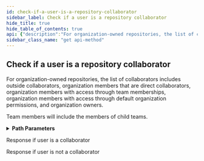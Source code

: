```yaml
---
id: check-if-a-user-is-a-repository-collaborator
sidebar_label: Check if a user is a repository collaborator
hide_title: true
hide_table_of_contents: true
api: {"description":"For organization-owned repositories, the list of collaborators includes outside collaborators, organization members that are direct collaborators, organization members with access through team memberships, organization members with access through default organization permissions, and organization owners.\n\nTeam members will include the members of child teams.","externalDocs":{"description":"API method documentation","url":"https://docs.github.com/rest/reference/repos#check-if-a-user-is-a-repository-collaborator"},"operationId":"repos/check-collaborator","parameters":[{"in":"path","name":"owner","required":true,"schema":{"type":"string"}},{"in":"path","name":"repo","required":true,"schema":{"type":"string"}},{"in":"path","name":"username","required":true,"schema":{"type":"string"}}],"responses":{"204":{"description":"Response if user is a collaborator"},"404":{"description":"Response if user is not a collaborator"}},"tags":["repos"],"x-github":{"category":"repos","enabledForGitHubApps":true,"githubCloudOnly":false,"previews":[],"subcategory":"collaborators"},"method":"get","path":"/repos/{owner}/{repo}/collaborators/{username}","servers":[{"url":"https://api.github.com"}],"info":{"contact":{"name":"Support","url":"https://support.github.com/contact"},"description":"GitHub's v3 REST API.","license":{"name":"MIT","url":"https://spdx.org/licenses/MIT"},"termsOfService":"https://docs.github.com/articles/github-terms-of-service","title":"GitHub v3 REST API","version":"1.1.4","x-apisguru-categories":["collaboration","developer_tools"],"x-logo":{"url":"https://twitter.com/github/profile_image?size=original"},"x-origin":[{"format":"openapi","url":"https://raw.githubusercontent.com/github/rest-api-description/main/descriptions/api.github.com/api.github.com.json","version":"3.0"}],"x-providerName":"github.com"},"postman":{"name":"Check if a user is a repository collaborator","description":{"content":"For organization-owned repositories, the list of collaborators includes outside collaborators, organization members that are direct collaborators, organization members with access through team memberships, organization members with access through default organization permissions, and organization owners.\n\nTeam members will include the members of child teams.","type":"text/plain"},"url":{"path":["repos",":owner",":repo","collaborators",":username"],"host":["{{baseUrl}}"],"query":[],"variable":[{"disabled":false,"description":{"content":"(Required) ","type":"text/plain"},"type":"any","value":"","key":"owner"},{"disabled":false,"description":{"content":"(Required) ","type":"text/plain"},"type":"any","value":"","key":"repo"},{"disabled":false,"description":{"content":"(Required) ","type":"text/plain"},"type":"any","value":"","key":"username"}]},"method":"GET"}}
sidebar_class_name: "get api-method"
---
```



## Check if a user is a repository collaborator



For organization-owned repositories, the list of collaborators includes outside collaborators, organization members that are direct collaborators, organization members with access through team memberships, organization members with access through default organization permissions, and organization owners.

Team members will include the members of child teams.

<details style={{"marginBottom":"1rem"}}><summary style={{}}><strong>Path Parameters</strong></summary><div><ul><ParamsItem className={"paramsItem"} param={{"in":"path","name":"owner","required":true,"schema":{"type":"string"}}}></ParamsItem><ParamsItem className={"paramsItem"} param={{"in":"path","name":"repo","required":true,"schema":{"type":"string"}}}></ParamsItem><ParamsItem className={"paramsItem"} param={{"in":"path","name":"username","required":true,"schema":{"type":"string"}}}></ParamsItem></ul></div></details><div><ApiTabs><TabItem label={"204"} value={"204"}><div>

Response if user is a collaborator

</div><div></div></TabItem><TabItem label={"404"} value={"404"}><div>

Response if user is not a collaborator

</div><div></div></TabItem></ApiTabs></div>
      